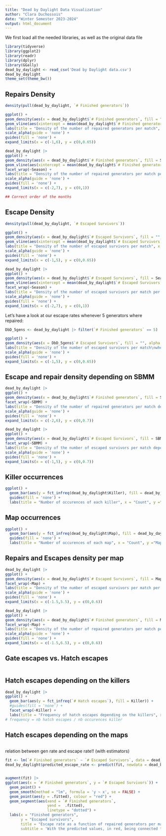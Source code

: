 ```yaml
---
title: "Dead by Daylight Data Visualization"
author: "Clara Duchossois"
date: "Winter Semester 2023-2024"
output: html_document
---
```


We first load all the needed libraries, as well as the original data file

```r
library(tidyverse)
library(ggplot2)
library(readr)
library(dplyr)
library(GGally)
dead_by_daylight <- read_csv('Dead by Daylight data.csv')
dead_by_daylight
theme_set(theme_bw())
```

## Repairs Density

```r
density(pull(dead_by_daylight, `# Finished generators`))

ggplot() +
geom_density(aes(x = dead_by_daylight$`# Finished generators`, fill = "", alpha = 0.3)) +
geom_vline(aes(xintercept = mean(dead_by_daylight$`# Finished generators`), colour = ""), linewidth = 1, linetype = 'dashed') +
labs(title = "Density of the number of repaired generators per match", x = "Repaired generators", y ="Density", colour = "Mean") +
scale_alpha(guide = 'none') +
guides(fill = 'none') +
expand_limits(x = c(-1,6), y = c(0,0.65))
```

```r
dead_by_daylight |> 
ggplot() +
geom_density(aes(x = dead_by_daylight$`# Finished generators`, fill = Season, alpha = 0.3)) +
geom_vline(aes(xintercept = mean(dead_by_daylight$`# Finished generators`), colour = ""), linewidth = 1, linetype = 'dashed') +
facet_wrap(~Season) +
labs(title = "Density of the number of repaired generators per match per season", x = "Repaired generators", y ="Density", colour = "Mean") +
scale_alpha(guide = 'none') +
guides(fill = 'none') +
expand_limits(x = c(-2,7), y = c(0,1))

## Correct order of the months
```

## Escape Density

```r
density(pull(dead_by_daylight, `# Escaped Survivors`))

ggplot() +
geom_density(aes(x = dead_by_daylight$`# Escaped Survivors`, fill = "", alpha = 0.3)) +
geom_vline(aes(xintercept = mean(dead_by_daylight$`# Escaped Survivors`), colour = ""), linewidth = 1, linetype = 'dashed') +
labs(title = "Density of the number of escaped survivors per match", x = "Escaped survivors", y ="Density", colour = "Mean") +
scale_alpha(guide = 'none') +
guides(fill = 'none') +
expand_limits(x = c(-1,5), y = c(0,0.65))
```

```r
dead_by_daylight |> 
ggplot() +
geom_density(aes(x = dead_by_daylight$`# Escaped Survivors`, fill = Season, alpha = 0.3)) +
geom_vline(aes(xintercept = mean(dead_by_daylight$`# Escaped Survivors`), colour = ""), linewidth = 1, linetype = 'dashed') +
facet_wrap(~Season) +
labs(title = "Density of the number of escaped survivors per match per season", x = "Escaped survivors", y ="Density", colour = "Mean") +
scale_alpha(guide = 'none') +
guides(fill = 'none') +
expand_limits(x = c(-2,7), y = c(0,1))
```

Let's have a look at our escape rates whenever 5 generators where repaired:

```r
DbD_5gens <- dead_by_daylight |> filter(`# Finished generators` == 5)

ggplot() +
geom_density(aes(x = DbD_5gens$`# Escaped Survivors`, fill = "", alpha = 0.3)) +
labs(title = "Density of the number of escaped survivors per match\nwhere 5 generators where repaired", x = "Escaped survivors", y ="Density") +
scale_alpha(guide = 'none') +
guides(fill = 'none') +
expand_limits(x = c(-1,5), y = c(0,0.65))
```

## Escape and repair density depending on SBMM

```r
dead_by_daylight |> 
ggplot() +
geom_density(aes(x = dead_by_daylight$`# Finished generators`, fill = SBMM, alpha = 0.3)) +
facet_wrap(~SBMM) +
labs(title = "Density of the number of repaired generators per match depending on SBMM", x = "Repaired generators", y ="Density") +
scale_alpha(guide = 'none') +
guides(fill = 'none') +
expand_limits(x = c(-2,6), y = c(0,0.7))
```

```r
dead_by_daylight |> 
ggplot() +
geom_density(aes(x = dead_by_daylight$`# Escaped Survivors`, fill = SBMM, alpha = 0.3)) +
facet_wrap(~SBMM) +
labs(title = "Density of the number of escaped survivors per match depending on SBMM", x = "Escaped survivors", y ="Density") +
scale_alpha(guide = 'none') +
guides(fill = 'none') +
expand_limits(x = c(-1,5), y = c(0,0.7))
```


## Killer occurrences

```r
ggplot() +
  geom_bar(aes(y = fct_infreq(dead_by_daylight$Killer), fill = dead_by_daylight$Killer)) +
  guides(fill = 'none') +
  labs(title = "Number of occurences of each killer", x = "Count", y ="Killer") 
```

## Map occurrences

```r
ggplot() +
  geom_bar(aes(y = fct_infreq(dead_by_daylight$Map), fill = dead_by_daylight$Map)) +
  guides(fill = 'none') +
  labs(title = "Number of occurences of each map", x = "Count", y ="Map") 
```


## Repairs and Escapes density per map

```r
dead_by_daylight |> 
ggplot() +
geom_density(aes(x = dead_by_daylight$`# Escaped Survivors`, fill = Map, alpha = 0.3)) +
facet_wrap(~Map) +
labs(title = "Density of the number of escaped survivors per match per map", x = "Escaped survivors", y ="Density") +
scale_alpha(guide = 'none') +
guides(fill = 'none') +
expand_limits(x = c(-1.5,5.5), y = c(0,0.6))
```

```r
dead_by_daylight |> 
ggplot() +
geom_density(aes(x = dead_by_daylight$`# Finished generators`, fill = Map, alpha = 0.3)) +
facet_wrap(~Map) +
labs(title = "Density of the number of repaired generators per match per map", x = "Repaired generators", y ="Density") +
scale_alpha(guide = 'none') +
guides(fill = 'none') +
expand_limits(x = c(-1.5,6.5), y = c(0,0.6))
```


## Gate escapes vs. Hatch escapes

```r

```


## Hatch escapes depending on the killers

```r
dead_by_daylight |> 
ggplot() +
  geom_bar(aes(y = fct_infreq(`# Hatch escapes`), fill = Killer)) +
  #guides(fill = 'none') +
  facet_wrap(~Killer) +
  labs(title = "Frequency of hatch escapes depending on the killers", x = "Count", y ="Map") 
# frequency = nb hatch escapes / nb occurences killer
```


## Hatch escapes depending on the maps

```r

```









relation between gen rate and escape rate!! (with estimators)

```r
fit <- lm(`# Finished generators` ~ `# Escaped Survivors`, data = dead_by_daylight)
dead_by_daylight$predicted_escape_rate <- predict(fit, newdata = dead_by_daylight)


augment(fit) |>
ggplot(aes(x = `# Finished generators`, y = `# Escaped Survivors`)) +
  geom_point() +
  geom_smooth(method = "lm", formula = 'y ~ x', se = FALSE) +
  geom_point(aes(y = .fitted), colour = "red") +
  geom_segment(aes(xend = `# Finished generators`, 
                   yend =  .fitted), 
                   linetype = "dotted") +
  labs(x = "Finished generators",
       y = "Escaped survivors",
       title = "Escape rate as a function of repaired generators per match",
       subtitle = 'With the predicted values, in red, being connected to the measured values through dotted lines')
```




